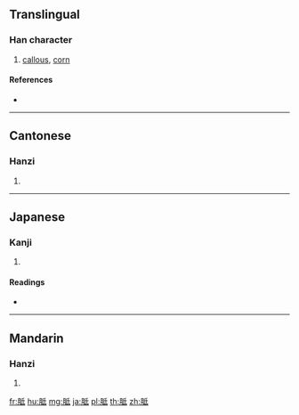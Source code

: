 {{character info/new}}
{{also|郅}}
==Translingual==

===Han character===
{{Han char|rn=130|rad=肉|as=05|sn=9|four=72240|canj=BHPM,BHVI}}

# [[callous]], [[corn]]

====References====
* {{Han ref|kx=0979.080|dkj=29395|dj=1430.240|hdz=32062.030|uh=80DD|ud=32989|bh=AD4F|bd=44367}}

----

==Cantonese==

===Hanzi===
{{yue-hanzi|jyut=[[dai1]], [[zi1]]|y=dai1, ji1}}

# {{defn|lang=yue|sort=肉05}}

----

==Japanese==

===Kanji===
{{ja-kanji|grade=|rs=肉05}}

# {{defn|lang=ja|sort=肉05}}

====Readings====
* {{ja-readings|on=[[ち]] (chi), [[し]] (shi), [[てい]] (tei)|kun=[[たこ]] (tako), [[まめ]] (mame)|nanori=}}

----

==Mandarin==

===Hanzi===
{{cmn-hanzi|pin=[[chī]] ([[chi1]]), [[dì]] ([[di4]]), [[zhī]] ([[zhi1]])|wg=ch'ih<sup>1</sup>, ti<sup>4</sup>, chih<sup>1</sup>}}

# {{defn|lang=cmn|sort=肉05}}

[[fr:胝]]
[[hu:胝]]
[[mg:胝]]
[[ja:胝]]
[[pl:胝]]
[[th:胝]]
[[zh:胝]]